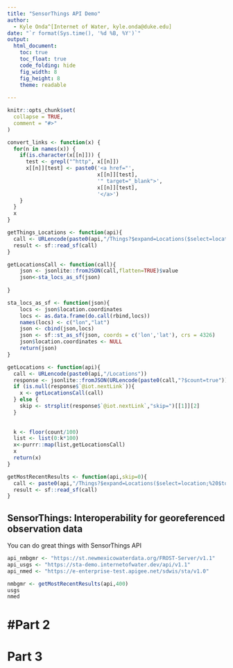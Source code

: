 ```yaml
---
title: "SensorThings API Demo"
author: 
  - Kyle Onda^[Internet of Water, kyle.onda@duke.edu]
date: "`r format(Sys.time(), '%d %B, %Y')`"
output: 
  html_document:
    toc: true
    toc_float: true
    code_folding: hide
    fig_width: 8
    fig_height: 8
    theme: readable
  
---
```



```r
knitr::opts_chunk$set(
  collapse = TRUE,
  comment = "#>"
)


```

```r
convert_links <- function(x) {
  for(n in names(x)) {
    if(is.character(x[[n]])) {
      test <- grepl("^http", x[[n]])
      x[[n]][test] <- paste0('<a href="', 
                             x[[n]][test], 
                             '" target="_blank">', 
                             x[[n]][test], 
                             '</a>')
    }
  }
  x
}

getThings_Locations <- function(api){
  call <- URLencode(paste0(api,"/Things?$expand=Locations($select=location;$top=1)&$resultFormat=GeoJSON"))
  result <- sf::read_sf(call)
}

getLocationsCall <- function(call){
    json <- jsonlite::fromJSON(call,flatten=TRUE)$value
    json<-sta_locs_as_sf(json)
   
}

sta_locs_as_sf <- function(json){
    locs <- json$location.coordinates
    locs <- as.data.frame(do.call(rbind,locs))
    names(locs) <- c("lon","lat")
    json <- cbind(json,locs)
    json <- sf::st_as_sf(json, coords = c('lon','lat'), crs = 4326)
    json$location.coordinates <- NULL
    return(json)
}

getLocations <- function(api){
  call <- URLencode(paste0(api,"/Locations"))
  response <- jsonlite::fromJSON(URLencode(paste0(call,"?$count=true")))
  if (is.null(response$`@iot.nextLink`)){
    x <- getLocationsCall(call)
  } else {
    skip <- strsplit(response$`@iot.nextLink`,"skip=")[[1]][2]
  }
  
  
  k <- floor(count/100)
  list <- list(0:k*100)
  x<-purrr::map(list,getLocationsCall)
  x
  return(x)
}

getMostRecentResults <- function(api,skip=0){
  call <- paste0(api,"/Things?$expand=Locations($select=location;%20$top=1),Datastreams($top=1)/Observations($top=1)&$resultFormat=GeoJSON&$skip=",skip)
  result <- sf::read_sf(call)
}

```

## SensorThings: Interoperability for georeferenced observation data

You can do great things with SensorThings API

```r
api_nmbgmr <- "https://st.newmexicowaterdata.org/FROST-Server/v1.1"
api_usgs <- "https://sta-demo.internetofwater.dev/api/v1.1"
api_nmed <- "https://e-enterprise-test.apigee.net/sdwis/sta/v1.0"

nmbgmr <- getMostRecentResults(api,400)
usgs
nmed
```

# #Part 2

# Part 3
